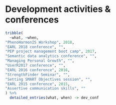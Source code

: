 
# Development activities & conferences

```r

tribble(
  ~what, ~when,
"PhenoHarmonIS Workshop", 2018,
"EARL 2018 conference", "",
"PEP project management boot camp", 2017, 
"Semantic data analytics conference", "",
"Managing Personal Growth", "",
"UserR2017 conference", "",
"EARL 2016 conference", 2016,
"StrengthFinder Seminar", "",
"Setting SMART Objectives session", "",
"EARL 2015 conference", 2015,
"Assertive communication skills", ""
) %>% 
  detailed_entries(what, when) -> dev_conf

```
